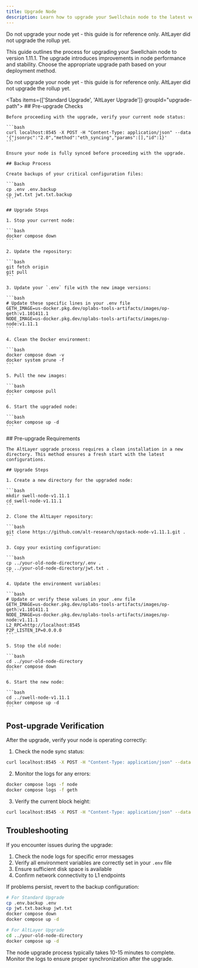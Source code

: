 ```yaml
---
title: Upgrade Node
description: Learn how to upgrade your Swellchain node to the latest version
---
```



<Callout type="warn">
Do not upgrade your node yet - this guide is for reference only.
AltLayer did not upgrade the rollup yet.
</Callout>

This guide outlines the process for upgrading your Swellchain node to version 1.11.1. The upgrade introduces improvements in node performance and stability. Choose the appropriate upgrade path based on your deployment method.

<Callout type="warn">
Do not upgrade your node yet - this guide is for reference only.
AltLayer did not upgrade the rollup yet.
</Callout>

<Tabs items={['Standard Upgrade', 'AltLayer Upgrade']} groupId="upgrade-path">
  <Tab value="Standard Upgrade">
    ## Pre-upgrade Checks

    Before proceeding with the upgrade, verify your current node status:

    ```bash
    curl localhost:8545 -X POST -H "Content-Type: application/json" --data '{"jsonrpc":"2.0","method":"eth_syncing","params":[],"id":1}'
    ```

    Ensure your node is fully synced before proceeding with the upgrade.

    ## Backup Process

    Create backups of your critical configuration files:

    ```bash
    cp .env .env.backup
    cp jwt.txt jwt.txt.backup
    ```

    ## Upgrade Steps

    1. Stop your current node:

    ```bash
    docker compose down
    ```

    2. Update the repository:

    ```bash
    git fetch origin
    git pull
    ```

    3. Update your `.env` file with the new image versions:

    ```bash
    # Update these specific lines in your .env file
    GETH_IMAGE=us-docker.pkg.dev/oplabs-tools-artifacts/images/op-geth:v1.101411.1
    NODE_IMAGE=us-docker.pkg.dev/oplabs-tools-artifacts/images/op-node:v1.11.1
    ```

    4. Clean the Docker environment:

    ```bash
    docker compose down -v
    docker system prune -f
    ```

    5. Pull the new images:

    ```bash
    docker compose pull
    ```

    6. Start the upgraded node:

    ```bash
    docker compose up -d
    ```
  </Tab>

  <Tab value="AltLayer Upgrade">
    ## Pre-upgrade Requirements

    The AltLayer upgrade process requires a clean installation in a new directory. This method ensures a fresh start with the latest configurations.

    ## Upgrade Steps

    1. Create a new directory for the upgraded node:

    ```bash
    mkdir swell-node-v1.11.1
    cd swell-node-v1.11.1
    ```

    2. Clone the AltLayer repository:

    ```bash
    git clone https://github.com/alt-research/opstack-node-v1.11.1.git .
    ```

    3. Copy your existing configuration:

    ```bash
    cp ../your-old-node-directory/.env .
    cp ../your-old-node-directory/jwt.txt .
    ```

    4. Update the environment variables:

    ```bash
    # Update or verify these values in your .env file
    GETH_IMAGE=us-docker.pkg.dev/oplabs-tools-artifacts/images/op-geth:v1.101411.1
    NODE_IMAGE=us-docker.pkg.dev/oplabs-tools-artifacts/images/op-node:v1.11.1
    L2_RPC=http://localhost:8545
    P2P_LISTEN_IP=0.0.0.0
    ```

    5. Stop the old node:

    ```bash
    cd ../your-old-node-directory
    docker compose down
    ```

    6. Start the new node:

    ```bash
    cd ../swell-node-v1.11.1
    docker compose up -d
    ```
  </Tab>
</Tabs>

## Post-upgrade Verification

After the upgrade, verify your node is operating correctly:

1. Check the node sync status:

```bash
curl localhost:8545 -X POST -H "Content-Type: application/json" --data '{"jsonrpc":"2.0","method":"eth_syncing","params":[],"id":1}'
```

2. Monitor the logs for any errors:

```bash
docker compose logs -f node
docker compose logs -f geth
```

3. Verify the current block height:

```bash
curl localhost:8545 -X POST -H "Content-Type: application/json" --data '{"jsonrpc":"2.0","method":"eth_blockNumber","params":[],"id":1}'
```

## Troubleshooting

If you encounter issues during the upgrade:

1. Check the node logs for specific error messages
2. Verify all environment variables are correctly set in your `.env` file
3. Ensure sufficient disk space is available
4. Confirm network connectivity to L1 endpoints

If problems persist, revert to the backup configuration:

```bash
# For Standard Upgrade
cp .env.backup .env
cp jwt.txt.backup jwt.txt
docker compose down
docker compose up -d

# For AltLayer Upgrade
cd ../your-old-node-directory
docker compose up -d
```

The node upgrade process typically takes 10-15 minutes to complete. Monitor the logs to ensure proper synchronization after the upgrade.